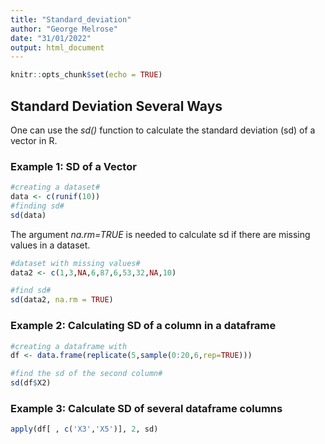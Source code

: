 ---
title: "Standard_deviation"
author: "George Melrose"
date: "31/01/2022"
output: html_document
---

```{r setup, include=FALSE}
knitr::opts_chunk$set(echo = TRUE)
```

## Standard Deviation Several Ways 

One can use the *sd()* function to calculate the standard deviation (sd) of a vector in R.

### Example 1: SD of a Vector

```{r}
#creating a dataset#
data <- c(runif(10))
#finding sd#
sd(data)
```
The argument *na.rm=TRUE* is needed to calculate sd if there are missing values in a dataset.

```{r}
#dataset with missing values#
data2 <- c(1,3,NA,6,87,6,53,32,NA,10)

#find sd#
sd(data2, na.rm = TRUE)
```

### Example 2: Calculating SD of a column in a dataframe

```{r}
#creating a dataframe with 
df <- data.frame(replicate(5,sample(0:20,6,rep=TRUE)))

#find the sd of the second column#
sd(df$X2)
```
### Example 3: Calculate SD of several dataframe columns

```{r}
apply(df[ , c('X3','X5')], 2, sd)
```

